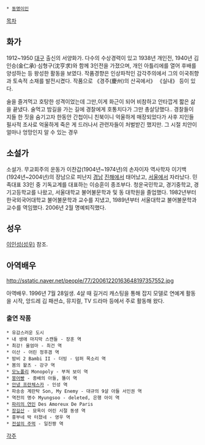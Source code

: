  * [[동명이인]]

[[목차]]

== 화가 ==
1912~1950
[[대구]] 출신의 서양화가. 다수의 수상경력이 있고 1938년 개인전, 1940년 김인승(金仁承)·심형구(沈亨求)와 함께 3인전을 가졌으며, 개인 아틀리에를 열어 후배를 양성하는 등 왕성한 활동을 보였다. 작품경향은 인상파적인 감각주의에서 그의 이국취향과 토속적 소재를 발전시켰다. 작품으로 《경주(慶州)의 산곡에서》 《실내》 등이 있다. 

술을 즐겨먹고 호탕한 성격이었는데 그만,이게 화근이 되어 비참하고 안타깝게 짧은 삶을 끝냈다. 술먹고 밤길을 가는 길에 경찰에게 호통치다가 그만 총살당했다.. 경찰들이 지들 한 짓을 숨기고자 한동안 간첩이니 친북이니 억울하게 매장되었다가 사후 지인들 필사적 조사로 억울하게 죽은 게 드러나서 관련자들이 처벌받긴 했지만. 그 시절 치안이 얼마나 엉망인지 알 수 있는 경우

== 소설가 ==
소설가. 무교회주의 운동가 이찬갑(1904년~1974년)의 손자이자 역사학자 이기백(1924년~2004년)의 장남으로 피난지 [[경남]] [[진해]]에서 태어났고, [[서울]]에서 자라났다. 민족대표 33인 중 기독교계를 대표하는 이승훈이 종조부다. 청운국민학교, 경기중학교, 경기고등학교를 나왔고, 서울대학교 불어불문학과 및 동 대학원을 졸업했다. 1982년부터 한국외국어대학교 불어불문학과 교수를 지냈고, 1989년부터 서울대학교 불어불문학과 교수를 역임했다. 2006년 2월 명예퇴직했다.

== 성우 ==
[[이인성(성우)]] 참조.
== 아역배우 ==
http://sstatic.naver.net/people/77/20061220163648197357552.jpg

아역배우. 1996년 7월 28일생.
4살 때 길거리 캐스팅을 통해 잡지 모델로 연예계 활동을 시작, 앙드레 김 패션쇼, 뮤지컬, TV 드라마 등에서 주로 활동해 왔다.

=== 출연 작품 ===
 * 유감스러운 도시
 * 내 생애 마지막 스캔들 - 장훈 역  
 * 최강! 울엄마 - 최건 역  
 * 이산 - 어린 정후겸 역  
 * 밤비 2 Bambi II - 더빙 - 덤퍼 목소리 역  
 * 봄의 왈츠 - 강구 역  
 * [[모노폴리]] Monopoly - 부쳐 보이 역  
 * [[붕어빵]] - 종배의 아들, 똘이 역  
 * [[안녕 프란체스카]] - 인성 역  
 * 파송송 계란탁 Son, My Enemy - 대규의 9살 아들 서인권 역  
 * 역전의 명수 Myungsoo - deleted, 은행 아이 역  
 * [[파리의 연인]] Des Amoreux De Paris 
 * [[장길산]] - 묘옥이 어린 시절 동생 역  
 * 흥부네 박 터졌네 - 영우 역  
 * [[전설의 주먹]] - 일진짱 역

[[각주]]
